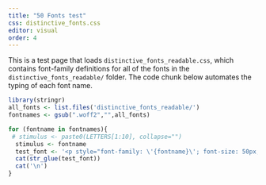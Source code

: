 ```yaml
---
title: "50 Fonts test"
css: distinctive_fonts.css
editor: visual
order: 4
---
```


This is a test page that loads `distinctive_fonts_readable.css`, which contains font-family definitions for all of the fonts in the `distinctive_fonts_readable/` folder. The code chunk below automates the typing of each font name.

```r
library(stringr)
all_fonts <- list.files('distinctive_fonts_readable/')
fontnames <- gsub(".woff2","",all_fonts)

for (fontname in fontnames){
 # stimulus <- paste0(LETTERS[1:10], collapse="")
  stimulus <- fontname
  test_font <- '<p style="font-family: \'{fontname}\'; font-size: 50px;"> {stimulus}.</p>'
  cat(str_glue(test_font))
  cat('\n')
}

```
